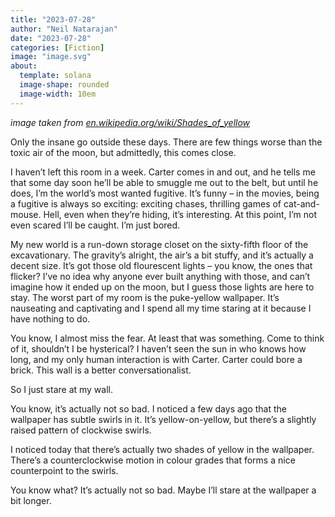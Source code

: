```yaml
---
title: "2023-07-28"
author: "Neil Natarajan"
date: "2023-07-28"
categories: [Fiction]
image: "image.svg"
about:
  template: solana
  image-shape: rounded
  image-width: 10em
---
```


_image taken from [en.wikipedia.org/wiki/Shades_of_yellow](https://en.wikipedia.org/wiki/Shades_of_yellow)_

Only the insane go outside these days. There are few things worse than the toxic air of the moon, but admittedly, this comes close.

I haven't left this room in a week. Carter comes in and out, and he tells me that some day soon he'll be able to smuggle me out to the belt, but until he does, I'm the world's most wanted fugitive. It's funny – in the movies, being a fugitive is always so exciting: exciting chases, thrilling games of cat-and-mouse. Hell, even when they're hiding, it's interesting. At this point, I'm not even scared I'll be caught. I'm just bored.

My new world is a run-down storage closet on the sixty-fifth floor of the excavationary. The gravity's alright, the air's a bit stuffy, and it's actually a decent size. It's got those old flourescent lights – you know, the ones that flicker? I've no idea why anyone ever built anything with those, and can't imagine how it ended up on the moon, but I guess those lights are here to stay. The worst part of my room is the puke-yellow wallpaper. It's nauseating and captivating and I spend all my time staring at it because I have nothing to do.

You know, I almost miss the fear. At least that was something. Come to think of it, shouldn't I be hysterical? I haven't seen the sun in who knows how long, and my only human interaction is with Carter. Carter could bore a brick. This wall is a better conversationalist.

So I just stare at my wall.

You know, it's actually not so bad. I noticed a few days ago that the wallpaper has subtle swirls in it. It's yellow-on-yellow, but there's a slightly raised pattern of clockwise swirls.

I noticed today that there's actually two shades of yellow in the wallpaper. There's a counterclockwise motion in colour grades that forms a nice counterpoint to the swirls.

You know what? It's actually not so bad. Maybe I'll stare at the wallpaper a bit longer.